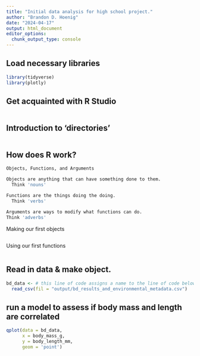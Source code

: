 ```yaml
---
title: "Initial data analysis for high school project."
author: "Brandon D. Hoenig"
date: "2024-04-17"
output: html_document
editor_options: 
  chunk_output_type: console
---
```


## Load necessary libraries
```r
library(tidyverse)
library(plotly)
```

## Get acquainted with R Studio
```bash

```

## Introduction to 'directories'
```r

```

## How does R work?
```bash
Objects, Functions, and Arguments

Objects are anything that can have something done to them. 
  Think 'nouns'

Functions are the things doing the doing. 
  Think 'verbs'
  
Arguments are ways to modify what functions can do. 
Think 'adverbs'
```

Making our first objects
```r

```

Using our first functions
```r

```


## Read in data & make object. 
```r
bd_data <- # this line of code assigns a name to the line of code below. 
  read_csv(fil = "output/bd_results_and_environmental_metadata.csv") 
```

## run a model to assess if body mass and length are correlated
```r
qplot(data = bd_data, 
      x = body_mass_g, 
      y = body_length_mm, 
      geom = 'point')
```



